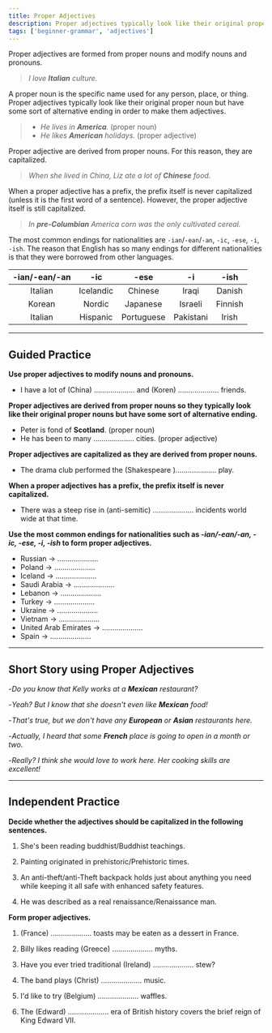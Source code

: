 ```yaml
---
title: Proper Adjectives
description: Proper adjectives typically look like their original proper noun but have some sort of alternative ending in order to make them adjectives
tags: ['beginner-grammar', 'adjectives']
---
```



Proper adjectives are formed from proper nouns and modify nouns and pronouns.

> _I love **Italian** culture._

A proper noun is the specific name used for any person, place, or thing. Proper adjectives typically look like their original proper noun but have some sort of alternative ending in order to make them adjectives.

> - _He lives in **America**._ (proper noun)
> - _He likes **American** holidays._ (proper adjective)

Proper adjective are derived from proper nouns. For this reason, they are capitalized.

> _When she lived in China, Liz ate a lot of **Chinese** food._

When a proper adjective has a prefix, the prefix itself is never capitalized (unless it is the first word of a sentence). However, the proper adjective itself is still capitalized.

> _In **pre-Columbian** America corn was the only cultivated cereal._

The most common endings for nationalities are `-ian`/`-ean`/`-an`, `-ic`, `-ese`, `-i`, `-ish`. The reason that English has so many endings for different nationalities is that they were borrowed from other languages.

| -ian/-ean/-an |    -ic    |    -ese    |    -i     |  -ish   |
| :-----------: | :-------: | :--------: | :-------: | :-----: |
|    Italian    | Icelandic |  Chinese   |   Iraqi   | Danish  |
|    Korean     |  Nordic   |  Japanese  |  Israeli  | Finnish |
|    Italian    | Hispanic  | Portuguese | Pakistani |  Irish  |

---

## Guided Practice

**Use proper adjectives to modify nouns and pronouns.**

- I have a lot of (China) .................... and (Koren) .................... friends. <InfoTooltip label="Chinese, Korean" />

**Proper adjectives are derived from proper nouns so they typically look like their original proper nouns but have some sort of alternative ending.**

- Peter is fond of **Scotland**. (proper noun)
- He has been to many .................... cities. (proper adjective) <InfoTooltip label="Scottish" />

**Proper adjectives are capitalized as they are derived from proper nouns.**

- The drama club performed the (Shakespeare ).................... play. <InfoTooltip label="Shakespearean" />

**When a proper adjectives has a prefix, the prefix itself is never capitalized.**

- There was a steep rise in (anti-semitic) .................... incidents world wide at that time. <InfoTooltip label="anti-Semitic" />

**Use the most common endings for nationalities such as _-ian/-ean/-an, -ic, -ese, -i, -ish_ to form proper adjectives.**

- Russian → .................... <InfoTooltip label="Russian" />
- Poland → .................... <InfoTooltip label="Polish" />
- Iceland → .................... <InfoTooltip label="Icelandic" />
- Saudi Arabia → .................... <InfoTooltip label="Saudi" />
- Lebanon → .................... <InfoTooltip label="Lebanese" />
- Turkey → .................... <InfoTooltip label="Turkish" />
- Ukraine → .................... <InfoTooltip label="Ukrainian" />
- Vietnam → .................... <InfoTooltip label="Vietnamese" />
- United Arab Emirates → .................... <InfoTooltip label="Emirati" />
- Spain → .................... <InfoTooltip label="Hispanic" />

---

## Short Story using Proper Adjectives

-_Do you know that Kelly works at a **Mexican** restaurant?_

-_Yeah? But I know that she doesn't even like **Mexican** food!_

-_That's true, but we don't have any **European** or **Asian** restaurants here._

-_Actually, I heard that some **French** place is going to open in a month or two._

-_Really? I think she would love to work here. Her cooking skills are excellent!_

---

## Independent Practice

**Decide whether the adjectives should be capitalized in the following sentences.**

1. She's been reading buddhist/Buddhist teachings. <InfoTooltip label="Buddhist" />

2. Painting originated in prehistoric/Prehistoric times. <InfoTooltip label="prehistoric" />

3. An anti-theft/anti-Theft backpack holds just about anything you need while keeping it all safe with enhanced safety features. <InfoTooltip label="anti-theft" />

4. He was described as a real renaissance/Renaissance man. <InfoTooltip label="Renaissance" />

**Form proper adjectives.**

1. (France) .................... toasts may be eaten as a dessert in France. <InfoTooltip label="French" />

2. Billy likes reading (Greece) .................... myths. <InfoTooltip label="Greek" />

3. Have you ever tried traditional (Ireland) .................... stew? <InfoTooltip label="Irish" />

4. The band plays (Christ) .................... music. <InfoTooltip label="Christian" />

5. I'd like to try (Belgium) .................... waffles. <InfoTooltip label="Belgian" />

6. The (Edward) .................... era of British history covers the brief reign of King Edward VII. <InfoTooltip label="Edwardian" />
